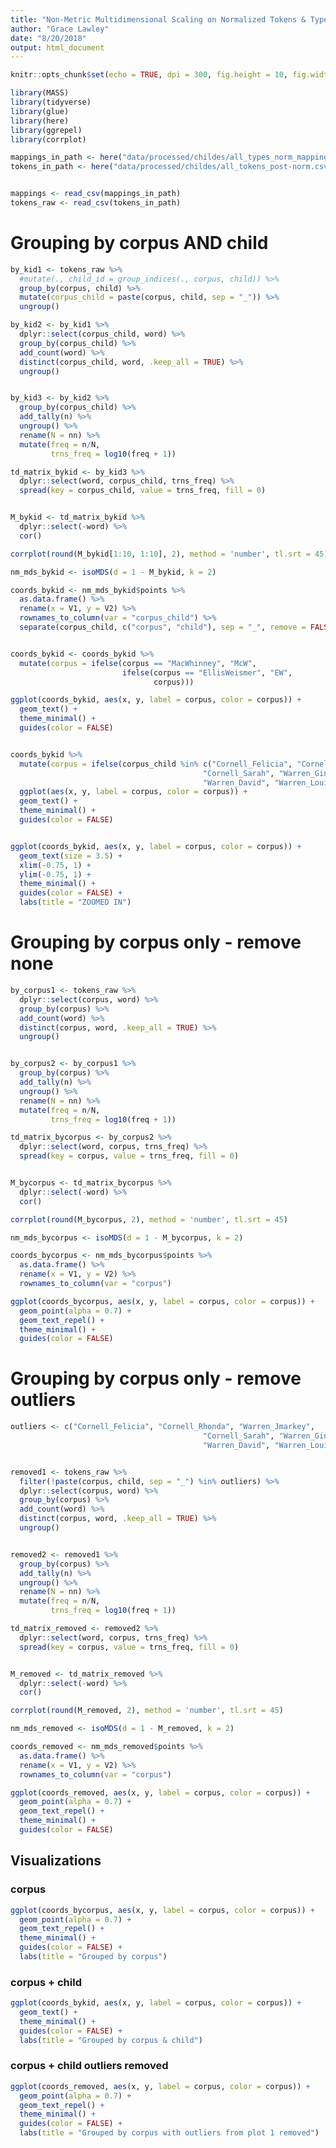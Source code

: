 ```yaml
---
title: "Non-Metric Multidimensional Scaling on Normalized Tokens & Types"
author: "Grace Lawley"
date: "8/20/2018"
output: html_document
---
```


```r
knitr::opts_chunk$set(echo = TRUE, dpi = 300, fig.height = 10, fig.width = 10, message = FALSE)

library(MASS)
library(tidyverse)
library(glue)
library(here)
library(ggrepel)
library(corrplot)
```



```r
mappings_in_path <- here("data/processed/childes/all_types_norm_mappings.csv")
tokens_in_path <- here("data/processed/childes/all_tokens_post-norm.csv")


mappings <- read_csv(mappings_in_path)
tokens_raw <- read_csv(tokens_in_path)

```

# Grouping by corpus AND child

```r
by_kid1 <- tokens_raw %>% 
  #mutate(., child_id = group_indices(., corpus, child)) %>% 
  group_by(corpus, child) %>% 
  mutate(corpus_child = paste(corpus, child, sep = "_")) %>% 
  ungroup()

by_kid2 <- by_kid1 %>% 
  dplyr::select(corpus_child, word) %>% 
  group_by(corpus_child) %>% 
  add_count(word) %>% 
  distinct(corpus_child, word, .keep_all = TRUE) %>% 
  ungroup()


by_kid3 <- by_kid2 %>% 
  group_by(corpus_child) %>% 
  add_tally(n) %>% 
  ungroup() %>% 
  rename(N = nn) %>% 
  mutate(freq = n/N,
         trns_freq = log10(freq + 1))

```


```r
td_matrix_bykid <- by_kid3 %>% 
  dplyr::select(word, corpus_child, trns_freq) %>% 
  spread(key = corpus_child, value = trns_freq, fill = 0)


M_bykid <- td_matrix_bykid %>% 
  dplyr::select(-word) %>% 
  cor()
```


```r
corrplot(round(M_bykid[1:10, 1:10], 2), method = 'number', tl.srt = 45)
```


```r
nm_mds_bykid <- isoMDS(d = 1 - M_bykid, k = 2)

coords_bykid <- nm_mds_bykid$points %>% 
  as.data.frame() %>% 
  rename(x = V1, y = V2) %>% 
  rownames_to_column(var = "corpus_child") %>% 
  separate(corpus_child, c("corpus", "child"), sep = "_", remove = FALSE) 


coords_bykid <- coords_bykid %>% 
  mutate(corpus = ifelse(corpus == "MacWhinney", "McW",
                         ifelse(corpus == "EllisWeismer", "EW",
                                corpus)))
```

```r
ggplot(coords_bykid, aes(x, y, label = corpus, color = corpus)) + 
  geom_text() +
  theme_minimal() +
  guides(color = FALSE) 


coords_bykid %>% 
  mutate(corpus = ifelse(corpus_child %in% c("Cornell_Felicia", "Cornell_Rhonda", "Warren_Jmarkey",
                                           "Cornell_Sarah", "Warren_Gina", "Warren_Mary",
                                           "Warren_David", "Warren_Louise"), "REMOVE", corpus)) %>% 
  ggplot(aes(x, y, label = corpus, color = corpus)) +
  geom_text() +
  theme_minimal() +
  guides(color = FALSE)


ggplot(coords_bykid, aes(x, y, label = corpus, color = corpus)) +
  geom_text(size = 3.5) +
  xlim(-0.75, 1) +
  ylim(-0.75, 1) +
  theme_minimal() +
  guides(color = FALSE) +
  labs(title = "ZOOMED IN")
```


# Grouping by corpus only - remove none
```r
by_corpus1 <- tokens_raw %>% 
  dplyr::select(corpus, word) %>% 
  group_by(corpus) %>% 
  add_count(word) %>% 
  distinct(corpus, word, .keep_all = TRUE) %>% 
  ungroup()


by_corpus2 <- by_corpus1 %>% 
  group_by(corpus) %>% 
  add_tally(n) %>% 
  ungroup() %>% 
  rename(N = nn) %>% 
  mutate(freq = n/N,
         trns_freq = log10(freq + 1))

```


```r
td_matrix_bycorpus <- by_corpus2 %>% 
  dplyr::select(word, corpus, trns_freq) %>% 
  spread(key = corpus, value = trns_freq, fill = 0)


M_bycorpus <- td_matrix_bycorpus %>% 
  dplyr::select(-word) %>% 
  cor()
```


```r
corrplot(round(M_bycorpus, 2), method = 'number', tl.srt = 45)
```


```r
nm_mds_bycorpus <- isoMDS(d = 1 - M_bycorpus, k = 2)

coords_bycorpus <- nm_mds_bycorpus$points %>% 
  as.data.frame() %>% 
  rename(x = V1, y = V2) %>% 
  rownames_to_column(var = "corpus")
```

```r
ggplot(coords_bycorpus, aes(x, y, label = corpus, color = corpus)) + 
  geom_point(alpha = 0.7) +
  geom_text_repel() +
  theme_minimal() +
  guides(color = FALSE) 
```


# Grouping by corpus only - remove outliers
```r
outliers <- c("Cornell_Felicia", "Cornell_Rhonda", "Warren_Jmarkey",
                                           "Cornell_Sarah", "Warren_Gina", "Warren_Mary",
                                           "Warren_David", "Warren_Louise")


removed1 <- tokens_raw %>% 
  filter(!paste(corpus, child, sep = "_") %in% outliers) %>% 
  dplyr::select(corpus, word) %>% 
  group_by(corpus) %>% 
  add_count(word) %>% 
  distinct(corpus, word, .keep_all = TRUE) %>% 
  ungroup()


removed2 <- removed1 %>% 
  group_by(corpus) %>% 
  add_tally(n) %>% 
  ungroup() %>% 
  rename(N = nn) %>% 
  mutate(freq = n/N,
         trns_freq = log10(freq + 1))

```


```r
td_matrix_removed <- removed2 %>% 
  dplyr::select(word, corpus, trns_freq) %>% 
  spread(key = corpus, value = trns_freq, fill = 0)


M_removed <- td_matrix_removed %>% 
  dplyr::select(-word) %>% 
  cor()
```


```r
corrplot(round(M_removed, 2), method = 'number', tl.srt = 45)
```


```r
nm_mds_removed <- isoMDS(d = 1 - M_removed, k = 2)

coords_removed <- nm_mds_removed$points %>% 
  as.data.frame() %>% 
  rename(x = V1, y = V2) %>% 
  rownames_to_column(var = "corpus")
```

```r
ggplot(coords_removed, aes(x, y, label = corpus, color = corpus)) + 
  geom_point(alpha = 0.7) +
  geom_text_repel() +
  theme_minimal() +
  guides(color = FALSE) 
```




## Visualizations {.tabset}
### corpus
```r
ggplot(coords_bycorpus, aes(x, y, label = corpus, color = corpus)) + 
  geom_point(alpha = 0.7) +
  geom_text_repel() +
  theme_minimal() +
  guides(color = FALSE) +
  labs(title = "Grouped by corpus")
```

### corpus + child
```r
ggplot(coords_bykid, aes(x, y, label = corpus, color = corpus)) + 
  geom_text() +
  theme_minimal() +
  guides(color = FALSE) +
  labs(title = "Grouped by corpus & child")
```

### corpus + child outliers removed
```r
ggplot(coords_removed, aes(x, y, label = corpus, color = corpus)) + 
  geom_point(alpha = 0.7) +
  geom_text_repel() +
  theme_minimal() +
  guides(color = FALSE) +
  labs(title = "Grouped by corpus with outliers from plot 1 removed")

```

